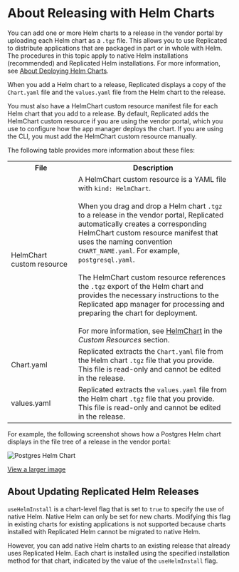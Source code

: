 

# About Releasing with Helm Charts

You can add one or more Helm charts to a release in the vendor portal by uploading each Helm chart as a `.tgz` file. This allows you to use Replicated to distribute applications that are packaged in part or in whole with Helm. The procedures in this topic apply to native Helm installations (recommended) and Replicated Helm installations. For more information, see [About Deploying Helm Charts](helm-overview).

When you add a Helm chart to a release, Replicated displays a copy of the `Chart.yaml` file and the `values.yaml` file from the Helm chart to the release. 

You must also have a HelmChart custom resource manifest file for each Helm chart that you add to a release. By default, Replicated adds the HelmChart custom resource if you are using the vendor portal, which you use to configure how the app manager deploys the chart. If you are using the CLI, you must add the HelmChart custom resource manually.

The following table provides more information about these files:

<table>
<tr>
  <th width="30%">File</th>
  <th>Description</th>
</tr>
<tr>
  <td>HelmChart custom resource</td>
  <td>A HelmChart custom resource is a YAML file with <code>kind: HelmChart</code>.
  <br/>
  <br/>
  When you drag and drop a Helm chart <code>.tgz</code> to a release in the vendor portal, Replicated automatically creates a corresponding HelmChart custom resource manifest that uses the naming convention <code>CHART_NAME.yaml</code>. For example, <code>postgresql.yaml</code>.
  <br/>
  <br/>
  The HelmChart custom resource references the <code>.tgz</code> export of the Helm chart and provides the necessary instructions to the Replicated app manager for processing and preparing the chart for deployment.
  <br/>
  <br/>
  For more information, see <a href="../reference/custom-resource-helmchart">HelmChart</a> in the <em>Custom Resources</em> section.</td>
</tr>
<tr>
  <td>Chart.yaml</td>
  <td>Replicated extracts the <code>Chart.yaml</code> file from the Helm chart <code>.tgz</code> file that you provide. This file is read-only and cannot be edited in the release.</td>
</tr>
<tr>
  <td>values.yaml</td>
  <td>Replicated extracts the <code>values.yaml</code> file from the Helm chart <code>.tgz</code> file that you provide. This file is read-only and cannot be edited in the release.</td>
</tr>
</table>

For example, the following screenshot shows how a Postgres Helm chart displays in the file tree of a release in the vendor portal:

![Postgres Helm Chart](/images/postgres-helm-chart.png)

[View a larger image](/images/postgres-helm-chart.png)

## About Updating Replicated Helm Releases

`useHelmInstall` is a chart-level flag that is set to `true` to specify the use of native Helm. Native Helm can only be set for new charts. Modifying this flag in existing charts for existing applications is not supported because charts installed with Replicated Helm cannot be migrated to native Helm.

However, you can add native Helm charts to an existing release that already uses Replicated Helm. Each chart is installed using the specified installation method for that chart, indicated by the value of the `useHelmInstall` flag.

